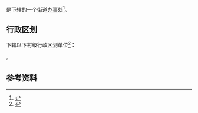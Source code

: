 {{中国乡级行政区|42/01/05/005/000}}

'''{{PAGENAMEBASE}}'''是{{PRC admin/fullname|42/01/05/005/000|3}}下辖的一个[[街道办事处|街道办事处]]<ref>{{PRC admin/ref sgc|{{PRC admin/parent|42/01/05/005/000}}}}</ref>。

== 行政区划 ==
{{PAGENAMEBASE}}下辖以下村级行政区划单位<ref>{{PRC admin/ref sgc|42/01/05/005/000}}</ref>：

{{PRC admin/children|42/01/05/005/000}}。

== 参考资料 ==
{{reflist}}

{{湖北行政区划小作品}}
{{PRC admin/navcat|42/01/05/005/000}}